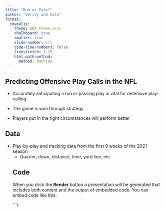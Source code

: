 ```yaml
---
title: "Run or Pass?"
author: "Verity and Cale"
format:
  revealjs:
    theme: EDA_theme.scss
    chalkboard: true
    smaller: true
    slide-number: c/t
    code-line-numbers: false
    linestretch: 1.25
    html-math-method:
      method: mathjax
---
```


## Predicting Offensive Play Calls in the NFL

* Accurately anticipating a run or passing play is vital for defensive play-calling

* The game is won through strategy

* Players put in the right circumstances will perform better

## Data

* Play-by-play and tracking data from the first 9 weeks of the 2021 season
  <ul>
      <li class="fragment">Quarter, down, distance, time, yard line, etc.</li>

## Code

When you click the **Render** button a presentation will be generated that includes both content and the output of embedded code. You can embed code like this:

```r
